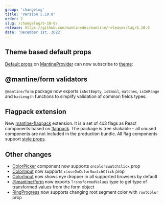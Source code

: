 ```yaml
---
group: 'changelog'
title: 'Version 5.10.0'
order: 2
slug: /changelog/5-10-0/
release: https://github.com/mantinedev/mantine/releases/tag/5.10.0
date: 'December 1st, 2022'
---
```



## Theme based default props

[Default props](https://mantine.dev/theming/default-props/) on [MantineProvider](https://mantine.dev/theming/mantine-provider/)
can now subscribe to [theme](https://mantine.dev/theming/theme-object/):

<Demo data={ThemeDemos.defaultPropsTheme} />

## @mantine/form validators

`@mantine/form` package now exports `isNotEmpty`, `isEmail`, `matches`, `isInRange` and `hasLength` functions
to simplify validation of common fields types:

<Demo data={FormDemos.validators} />

## Flagpack extension

New [mantine-flagpack](https://mantinedev.github.io/mantine-flagpack/) extension. It is a set of 4x3 flags as React components based on [flagpack](https://flagpack.xyz/).
The package is tree shakable – all unused components are not included in the production bundle.
All flag components support [style props](https://mantine.dev/styles/style-props/).

## Other changes

- [ColorPicker](https://mantine.dev/core/color-picker/) component now supports `onColorSwatchClick` prop
- [ColorInput](https://mantine.dev/core/color-input/) now supports `closeOnColorSwatchClick` prop
- [ColorInput](https://mantine.dev/core/color-input/) now shows eye dropper in all supported browsers by default
- [@mantine/form](https://mantine.dev/form/use-form/) now exports `TransformedValues` type to get type of transformed values from the form object
- [RingProgress](https://mantine.dev/core/ring-progress/) now supports changing root segment color with `rootColor` prop

